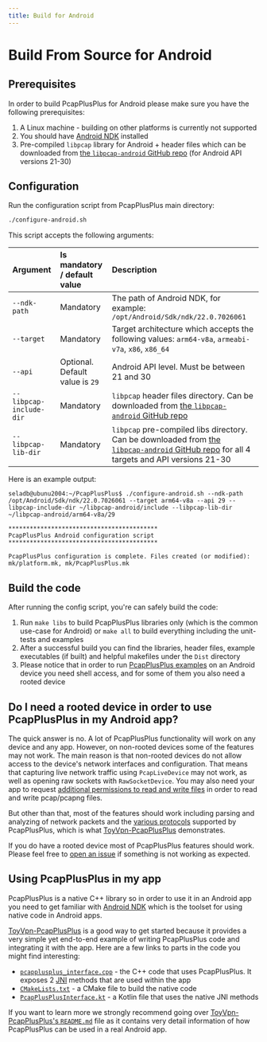 ```yaml
---
title: Build for Android
---
```


# Build From Source for Android

## Prerequisites

In order to build PcapPlusPlus for Android please make sure you have the following prerequisites:

1. A Linux machine - building on other platforms is currently not supported
2. You should have [Android NDK](https://developer.android.com/ndk) installed
3. Pre-compiled `libpcap` library for Android + header files which can be downloaded from [the `libpcap-android` GitHub repo](https://github.com/seladb/libpcap-android) (for Android API versions 21-30)

## Configuration

Run the configuration script from PcapPlusPlus main directory:

```bash
./configure-android.sh
```

This script accepts the following arguments:

| Argument                | Is mandatory / default value    | Description                                                                                                                                                                           |
| :---------------------- | :------------------------------ | :------------------------------------------------------------------------------------------------------------------------------------------------------------------------------------ |
| `--ndk-path`            | Mandatory                       | The path of Android NDK, for example: `/opt/Android/Sdk/ndk/22.0.7026061`                                                                                                             |
| `--target`              | Mandatory                       | Target architecture which accepts the following values: `arm64-v8a`, `armeabi-v7a`, `x86`, `x86_64`                                                                                   |
| `--api`                 | Optional. Default value is `29` | Android API level. Must be between 21 and 30                                                                                                                                          |
| `--libpcap-include-dir` | Mandatory                       | `libpcap` header files directory. Can be downloaded from [the `libpcap-android` GitHub repo](https://github.com/seladb/libpcap-android)                                               |
| `--libpcap-lib-dir`     | Mandatory                       | `libpcap` pre-compiled libs directory. Can be downloaded from [the `libpcap-android` GitHub repo](https://github.com/seladb/libpcap-android) for all 4 targets and API versions 21-30 |

Here is an example output:

```shell
seladb@ubunu2004:~/PcapPlusPlus$ ./configure-android.sh --ndk-path /opt/Android/Sdk/ndk/22.0.7026061 --target arm64-v8a --api 29 --libpcap-include-dir ~/libpcap-android/include --libpcap-lib-dir ~/libpcap-android/arm64-v8a/29

******************************************
PcapPlusPlus Android configuration script
******************************************

PcapPlusPlus configuration is complete. Files created (or modified): mk/platform.mk, mk/PcapPlusPlus.mk
```

## Build the code

After running the config script, you're can safely build the code:

1. Run `make libs` to build PcapPlusPlus libraries only (which is the common use-case for Android) or `make all` to build everything including the unit-tests and examples
2. After a successful build you can find the libraries, header files, example executables (if built) and helpful makefiles under the `Dist` directory
3. Please notice that in order to run [PcapPlusPlus examples](../examples) on an Android device you need shell access, and for some of them you also need a rooted device

## Do I need a rooted device in order to use PcapPlusPlus in my Android app?


The quick answer is no. A lot of PcapPlusPlus functionality will work on any device and any app. However, on non-rooted devices some of the features may not work. The main reason is that non-rooted devices do not allow access to the device's network interfaces and configuration. That means that capturing live network traffic using <APIDocsLink relativePath="/classpcpp_1_1_pcap_live_device.html">`PcapLiveDevice`</APIDocsLink> may not work, as well as opening raw sockets with <APIDocsLink relativePath="/classpcpp_1_1_raw_socket_device.html">`RawSocketDevice`</APIDocsLink>. You may also need your app to request [additional permissions to read and write files](https://developer.android.com/training/data-storage) in order to read and write pcap/pcapng files.

But other than that, most of the features should work including parsing and analyzing of network packets and the [various protocols](../features#supported-network-protocols) supported by PcapPlusPlus, which is what [ToyVpn-PcapPlusPlus](https://github.com/seladb/ToyVpn-PcapPlusPlus) demonstrates.

If you do have a rooted device most of PcapPlusPlus features should work. Please feel free to [open an issue](https://github.com/seladb/PcapPlusPlus/issues) if something is not working as expected.

## Using PcapPlusPlus in my app

PcapPlusPlus is a native C++ library so in order to use it in an Android app you need to get familiar with [Android NDK](https://developer.android.com/ndk) which is the toolset for using native code in Android apps.

[ToyVpn-PcapPlusPlus](https://github.com/seladb/ToyVpn-PcapPlusPlus) is a good way to get started because it provides a very simple yet end-to-end example of writing PcapPlusPlus code and integrating it with the app. Here are a few links to parts in the code you might find interesting:

- [`pcapplusplus_interface.cpp`](https://github.com/seladb/ToyVpn-PcapPlusPlus/blob/master/app/src/main/cpp/pcapplusplus_interface.cpp) - the C++ code that uses PcapPlusPlus. It exposes 2 [JNI](https://developer.android.com/training/articles/perf-jni) methods that are used within the app
- [`CMakeLists.txt`](https://github.com/seladb/ToyVpn-PcapPlusPlus/blob/master/app/src/main/cpp/CMakeLists.txt) - a CMake file to build the native code
- [`PcapPlusPlusInterface.kt`](https://github.com/seladb/ToyVpn-PcapPlusPlus/blob/master/app/src/main/java/com/example/android/pcapplusplus/PcapPlusPlusInterface.kt) - a Kotlin file that uses the native JNI methods

If you want to learn more we strongly recommend going over [ToyVpn-PcapPlusPlus's `README.md`](https://github.com/seladb/ToyVpn-PcapPlusPlus/blob/master/README.md) file as it contains very detail information of how PcapPlusPlus can be used in a real Android app.
